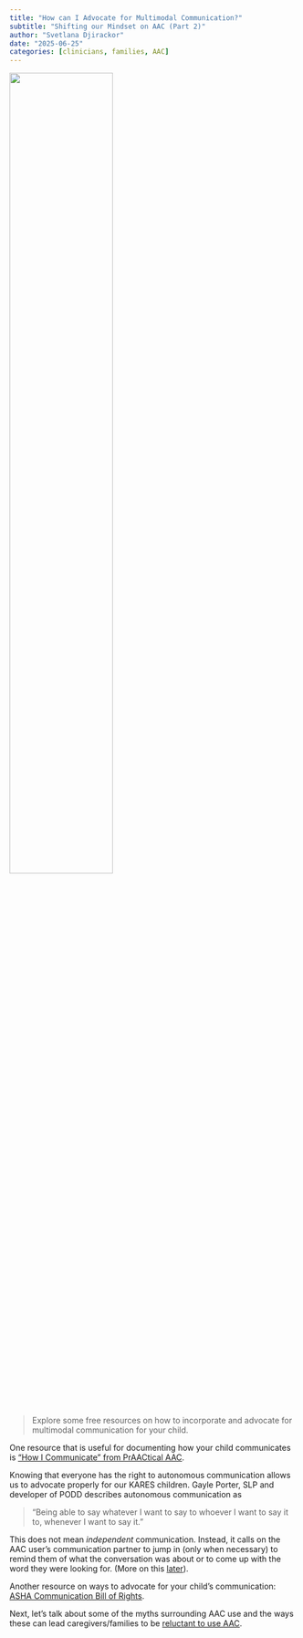 ```yaml
---
title: "How can I Advocate for Multimodal Communication?"
subtitle: "Shifting our Mindset on AAC (Part 2)"
author: "Svetlana Djirackor"
date: "2025-06-25"
categories: [clinicians, families, AAC]
---
```


![](../figures/advocacy_ways.png){width=60% fig-align="center"}

>
Explore some free resources on how to incorporate and advocate for multimodal communication for your child.
>

One resource that is useful for documenting how your child communicates is [“How I Communicate” from PrAACtical AAC](https://praacticalaac.org/wp-content/uploads/filebase/downloads/How I Communicate.pptx).

Knowing that everyone has the right to autonomous communication allows us to advocate properly for our KARES children. Gayle Porter, SLP and developer of PODD describes autonomous communication as 

>
“Being able to say whatever I want to say to whoever I want to say it to, whenever I want to say it.”
>

This does not mean _independent_ communication. Instead, it calls on the AAC user’s communication partner to jump in (only when necessary) to remind them of what the conversation was about or to come up with the word they were looking for. (More on this [later](../aac_3/supporting_aac_users.qmd)).

Another resource on ways to advocate for your child’s communication: [ASHA Communication Bill of Rights](https://www.asha.org/njc/communication-bill-of-rights/?srsltid=AfmBOopv8KmqhjHzeVBTK5jgdUF2DtJC54g8xyhpHOv4-paIsUkE734r).

Next, let's talk about some of the myths surrounding AAC use and the ways these can lead caregivers/families to be [reluctant to use AAC](reluctance.qmd).
